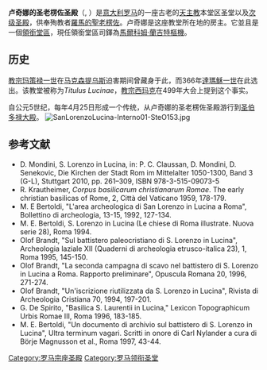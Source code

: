 {{Infobox religious building
|  building_name= 卢奇娜的圣老楞佐圣殿 <br /><small>{{lang|it|San Lorenzo in Lucina}} {{it icon}}<br/> {{lang|la|S. Laurentii in Lucina}} {{la icon}}</small>
| image=San lorenzo in lucina 051208-01.JPG
| image_size=200px
| caption=立面
| location= {{Flagicon|Italy}} [[意大利|意大利]][[罗马|罗马]]
| geo = {{coord|41|54|12.3|N|12|28|43.3|E|region:IT_type:landmark|display=inline,title}}
| religious_affiliation=[[罗马天主教|罗马天主教]]
| rite=
| province=
| district=
| consecration_year=
| status= 本堂区圣堂、领衔堂以及[[宗座圣殿|次级圣殿]]
| leadership= vacant
| website= [http://www.sanlorenzoinlucina.it/  Official website]
| architect= 
| architecture_type= [[教堂|教堂]]
| architecture_style= 
| facade_direction= 
| groundbreaking= 4世纪
| year_started=
| year_completed=
| construction_cost=
| specifications=yes
| capacity=
| length= {{convert|65|m|ft}}
| width= {{convert|16|m|ft}}
| width_nave= {{convert|18|m|ft}}
| height_max=
| materials=
}}
'''卢奇娜的圣老楞佐圣殿'''（{{lang-it|San Lorenzo in Lucina}}, {{lang-la|S. Laurentii in Lucina}}）是[[意大利|意大利]][[罗马|罗马]]的一座古老的[[天主教|天主教]]本堂区圣堂以及[[宗座圣殿|次级圣殿]]，供奉殉教者[[羅馬的聖老楞佐|羅馬的聖老楞佐]]。卢奇娜是这座教堂所在地的房主。它並且是一個[[領銜堂區|領銜堂區]]，現任領銜堂區司鐸為[[馬爾科姆·蘭吉特|馬爾科姆·蘭吉特]][[樞機|樞機]]。

== 历史 ==
[[教宗玛策禄一世|教宗玛策禄一世]]在[[马克森提乌斯|马克森提乌斯]]迫害期间曾藏身于此，而366年[[達瑪穌一世|達瑪穌一世]]在此选出。该教堂被称为''Titulus Lucinae''，[[教宗西玛克|教宗西玛克]]在499年大会上提到这个事实。

自公元5世纪，每年4月25日形成一个传统，从卢奇娜的圣老楞佐圣殿游行到[[圣伯多禄大殿|圣伯多禄大殿]]。
[[Image:SanLorenzoLucina-Interno01-SteO153.jpg|thumb]]

== 参考文献 ==
{{reflist}}
* D. Mondini, S. Lorenzo in Lucina, in: P. C. Claussan, D. Mondini, D. Senekovic, Die Kirchen der Stadt Rom im Mittelalter 1050-1300, Band 3 (G-L), Stuttgart 2010, pp. 261–309, ISBN 978-3-515-09073-5
* R. Krautheimer, ''Corpus basilicarum christianarum Romae''. The early christian basilicas of Rome, 2, Città del Vaticano 1959, 178-179.
* M. E Bertoldi, "L'area archeologica di San Lorenzo in Lucina a Roma", Bollettino di archeologia, 13-15, 1992, 127-134.
* M. E. Bertoldi, S. Lorenzo in Lucina (Le chiese di Roma illustrate. Nuova serie 28), Roma 1994.
* Olof Brandt, "Sul battistero paleocristiano di S. Lorenzo in Lucina", Archeologia laziale XII (Quaderni di archeologia etrusco-italica 23), 1, Roma 1995, 145-150.
* Olof Brandt, "La seconda campagna di scavo nel battistero di S. Lorenzo in Lucina a Roma. Rapporto preliminare", Opuscula Romana 20, 1996, 271-274.
* Olof Brandt, "Un'iscrizione riutilizzata da S. Lorenzo in Lucina", Rivista di Archeologia Cristiana 70, 1994, 197-201.
* G. De Spirito, "Basilica S. Laurentii in Lucina," Lexicon Topographicum Urbis Romae III, Roma 1996, 183-185.
* M. E. Bertoldi, "Un documento di archivio sul battistero di S. Lorenzo in Lucina", Ultra terminum vagari. Scritti in onore di Carl Nylander a cura di Börje Magnusson et al., Roma 1997, 43-44.
{{罗马宗座圣殿}}
{{罗马地标}}
[[Category:罗马宗座圣殿|Category:罗马宗座圣殿]]
[[Category:罗马领衔圣堂|Category:罗马领衔圣堂]]